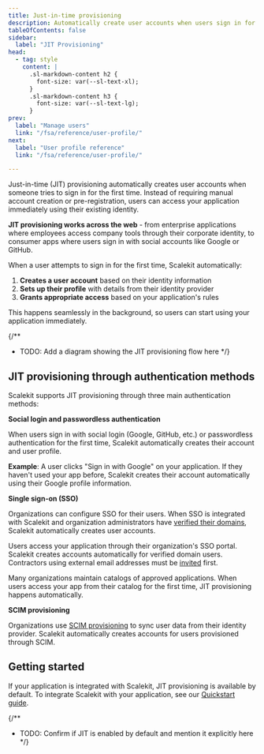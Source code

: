 ```yaml
---
title: Just-in-time provisioning
description: Automatically create user accounts when users sign in for the first time
tableOfContents: false
sidebar:
  label: "JIT Provisioning"
head:
  - tag: style
    content: |
      .sl-markdown-content h2 {
        font-size: var(--sl-text-xl);
      }
      .sl-markdown-content h3 {
        font-size: var(--sl-text-lg);
      }
prev:
  label: "Manage users"
  link: "/fsa/reference/user-profile/"
next:
  label: "User profile reference"
  link: "/fsa/reference/user-profile/"

---
```



Just-in-time (JIT) provisioning automatically creates user accounts when someone tries to sign in for the first time. Instead of requiring manual account creation or pre-registration, users can access your application immediately using their existing identity.

**JIT provisioning works across the web** - from enterprise applications where employees access company tools through their corporate identity, to consumer apps where users sign in with social accounts like Google or GitHub.

When a user attempts to sign in for the first time, Scalekit automatically:

1. **Creates a user account** based on their identity information
2. **Sets up their profile** with details from their identity provider
3. **Grants appropriate access** based on your application's rules

This happens seamlessly in the background, so users can start using your application immediately.

{/**
 * TODO: Add a diagram showing the JIT provisioning flow here
 */}

## JIT provisioning through authentication methods

Scalekit supports JIT provisioning through three main authentication methods:

**Social login and passwordless authentication**

When users sign in with social login (Google, GitHub, etc.) or passwordless authentication for the first time, Scalekit automatically creates their account and user profile.

**Example**: A user clicks "Sign in with Google" on your application. If they haven't used your app before, Scalekit creates their account automatically using their Google profile information.

**Single sign-on (SSO)**

Organizations can configure SSO for their users. When SSO is integrated with Scalekit and organization administrators have [verified their domains](/fsa/guides/merge-identities/#verify-organization-domains), Scalekit automatically creates user accounts.

Users access your application through their organization's SSO portal. Scalekit creates accounts automatically for verified domain users. Contractors using external email addresses must be [invited](/fsa/guides/invite-only-signup/) first.

Many organizations maintain catalogs of approved applications. When users access your app from their catalog for the first time, JIT provisioning happens automatically.

**SCIM provisioning** <Badge type="note" text="Coming soon" />

Organizations use [SCIM provisioning](/directory/scim/quickstart/) to sync user data from their identity provider. Scalekit automatically creates accounts for users provisioned through SCIM.

## Getting started

If your application is integrated with Scalekit, JIT provisioning is available by default. To integrate Scalekit with your application, see our [Quickstart guide](/fsa/quickstart/).

{/**
 * TODO: Confirm if JIT is enabled by default and mention it explicitly here
 */}

